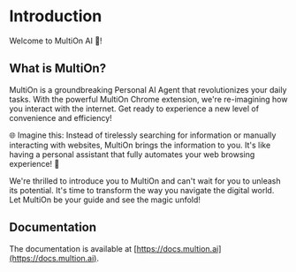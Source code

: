 # Introduction
 
Welcome to MultiOn AI 🚀! 

## What is MultiOn?
MultiOn is a groundbreaking Personal AI Agent that revolutionizes your daily tasks. With the powerful MultiOn Chrome extension, we're re-imagining how you interact with the internet. Get ready to experience a new level of convenience and efficiency!

🌐 Imagine this: Instead of tirelessly searching for information or manually interacting with websites, MultiOn brings the information to you. It's like having a personal assistant that fully automates your web browsing experience! 🚀

We're thrilled to introduce you to MultiOn and can't wait for you to unleash its potential. It's time to transform the way you navigate the digital world. Let MultiOn be your guide and see the magic unfold! 


## Documentation

The documentation is available at [https://docs.multion.ai](https://docs.multion.ai).
